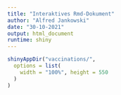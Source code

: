 ```yaml
---
title: "Interaktives Rmd-Dokument"
author: "Alfred Jankowski"
date: "30-10-2021"
output: html_document
runtime: shiny
---
```



```r
shinyAppDir("vaccinations/",
  options = list(
    width = "100%", height = 550
  )
)
```


